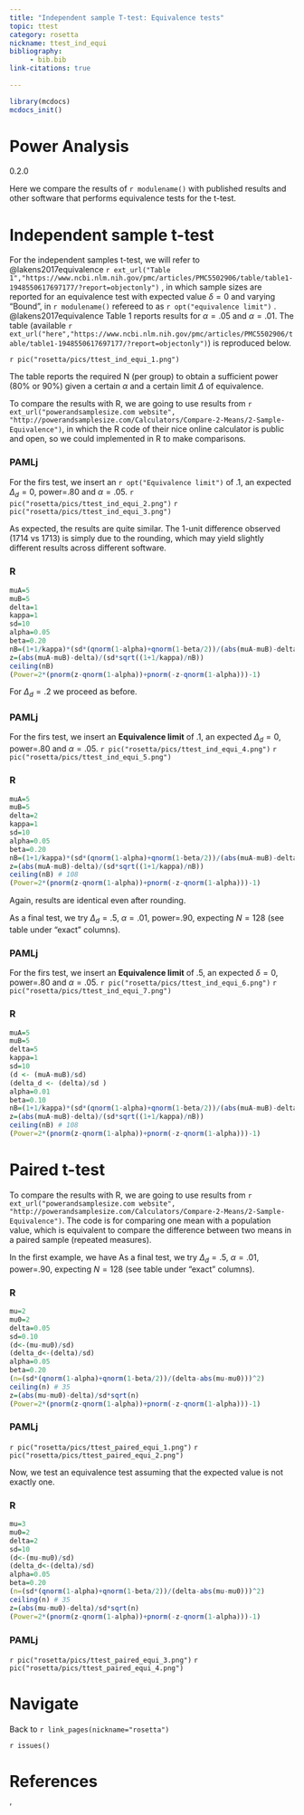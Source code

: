 ```yaml
---
title: "Independent sample T-test: Equivalence tests"
topic: ttest
category: rosetta
nickname: ttest_ind_equi
bibliography: 
     - bib.bib
link-citations: true
        
---
```



```r
library(mcdocs)
mcdocs_init()

```

# Power Analysis


:::{ .version}
0.2.0
:::


Here we compare the results of `r modulename()` with published results and other software that performs equivalence tests for the t-test.

# Independent sample t-test

For the independent samples t-test, we will refer to @lakens2017equivalence `r ext_url("Table 1","https://www.ncbi.nlm.nih.gov/pmc/articles/PMC5502906/table/table1-1948550617697177/?report=objectonly")`
, in which sample sizes are reported for an equivalence test with expected value $\delta=0$ and varying "Bound", in `r modulename()` refereed to as `r opt("equivalence limit")` . @lakens2017equivalence Table 1 reports results for $\alpha=.05$ and $\alpha=.01$.  The table (available `r ext_url("here","https://www.ncbi.nlm.nih.gov/pmc/articles/PMC5502906/table/table1-1948550617697177/?report=objectonly")`) is reproduced below.

`r pic("rosetta/pics/ttest_ind_equi_1.png")`

The table reports the required N (per group) to obtain a sufficient power (80% or 90%) given a certain $\alpha$ and a certain limit $\Delta$ of equivalence.

To compare the results with R, we are going to use results from `r ext_url("powerandsamplesize.com website", "http://powerandsamplesize.com/Calculators/Compare-2-Means/2-Sample-Equivalence")`, in which the R code of their nice online calculator is public and open, so we could implemented in R to make comparisons.

### PAMLj

For the firs test, we insert an `r opt("Equivalence limit")` of $.1$, an expected $\Delta_d=0$, power=.80 and $\alpha=.05$.
`r pic("rosetta/pics/ttest_ind_equi_2.png")`
`r pic("rosetta/pics/ttest_ind_equi_3.png")`

As expected, the results are quite similar. The 1-unit difference observed (1714 vs 1713) is simply due to the rounding, which may yield slightly different results across different software. 

### R

```r

muA=5
muB=5
delta=1
kappa=1
sd=10
alpha=0.05
beta=0.20
nB=(1+1/kappa)*(sd*(qnorm(1-alpha)+qnorm(1-beta/2))/(abs(muA-muB)-delta))^2
z=(abs(muA-muB)-delta)/(sd*sqrt((1+1/kappa)/nB))
ceiling(nB) 
(Power=2*(pnorm(z-qnorm(1-alpha))+pnorm(-z-qnorm(1-alpha)))-1)
```

For $\Delta_d=.2$ we proceed as before.

### PAMLj

For the firs test, we insert an <b>Equivalence limit</b> of $.1$, an expected $\Delta_d=0$, power=.80 and $\alpha=.05$.
`r pic("rosetta/pics/ttest_ind_equi_4.png")`
`r pic("rosetta/pics/ttest_ind_equi_5.png")`

### R

```r

muA=5
muB=5
delta=2
kappa=1
sd=10
alpha=0.05
beta=0.20
nB=(1+1/kappa)*(sd*(qnorm(1-alpha)+qnorm(1-beta/2))/(abs(muA-muB)-delta))^2
z=(abs(muA-muB)-delta)/(sd*sqrt((1+1/kappa)/nB))
ceiling(nB) # 108
(Power=2*(pnorm(z-qnorm(1-alpha))+pnorm(-z-qnorm(1-alpha)))-1)
```

Again, results are identical even after rounding.

As a final test, we try $\Delta_d=.5$, $\alpha=.01$, power=.90, expecting  $N=128$ (see table under "exact" columns).

### PAMLj

For the firs test, we insert an <b>Equivalence limit</b> of $.5$, an expected $\delta=0$, power=.80 and $\alpha=.05$.
`r pic("rosetta/pics/ttest_ind_equi_6.png")`
`r pic("rosetta/pics/ttest_ind_equi_7.png")`

### R

```r

muA=5
muB=5
delta=5
kappa=1
sd=10
(d <- (muA-muB)/sd)
(delta_d <- (delta)/sd )
alpha=0.01
beta=0.10
nB=(1+1/kappa)*(sd*(qnorm(1-alpha)+qnorm(1-beta/2))/(abs(muA-muB)-delta))^2
z=(abs(muA-muB)-delta)/(sd*sqrt((1+1/kappa)/nB))
ceiling(nB) # 108
(Power=2*(pnorm(z-qnorm(1-alpha))+pnorm(-z-qnorm(1-alpha)))-1)
```

# Paired t-test

To compare the results with R, we are going to use results from `r ext_url("powerandsamplesize.com website", "http://powerandsamplesize.com/Calculators/Compare-2-Means/2-Sample-Equivalence")`. The code is for comparing one mean with a population value, which is equivalent to compare the difference between two means in a paired sample (repeated measures).

In the first example, we have As a final test, we try $\Delta_d=.5$, $\alpha=.01$, power=.90, expecting  $N=128$ (see table under "exact" columns).

### R

```r
mu=2
mu0=2
delta=0.05
sd=0.10
(d<-(mu-mu0)/sd)
(delta_d<-(delta)/sd)
alpha=0.05
beta=0.20
(n=(sd*(qnorm(1-alpha)+qnorm(1-beta/2))/(delta-abs(mu-mu0)))^2)
ceiling(n) # 35
z=(abs(mu-mu0)-delta)/sd*sqrt(n)
(Power=2*(pnorm(z-qnorm(1-alpha))+pnorm(-z-qnorm(1-alpha)))-1)
```

### PAMLj

`r pic("rosetta/pics/ttest_paired_equi_1.png")`
`r pic("rosetta/pics/ttest_paired_equi_2.png")`

Now, we test an equivalence test assuming that the expected value is not exactly one. 

### R

```r
mu=3
mu0=2
delta=2
sd=10
(d<-(mu-mu0)/sd)
(delta_d<-(delta)/sd)
alpha=0.05
beta=0.20
(n=(sd*(qnorm(1-alpha)+qnorm(1-beta/2))/(delta-abs(mu-mu0)))^2)
ceiling(n) # 35
z=(abs(mu-mu0)-delta)/sd*sqrt(n)
(Power=2*(pnorm(z-qnorm(1-alpha))+pnorm(-z-qnorm(1-alpha)))-1)
```
### PAMLj

`r pic("rosetta/pics/ttest_paired_equi_3.png")`
`r pic("rosetta/pics/ttest_paired_equi_4.png")`


# Navigate

Back to `r link_pages(nickname="rosetta")`


`r issues()`

# References
'